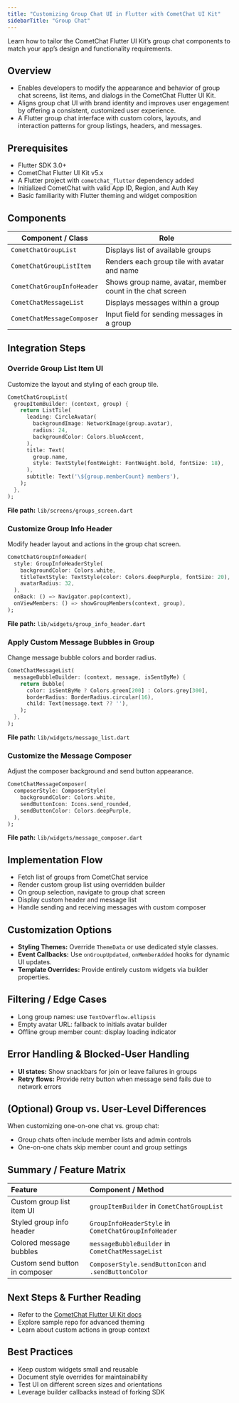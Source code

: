 ```yaml
---
title: "Customizing Group Chat UI in Flutter with CometChat UI Kit"
sidebarTitle: "Group Chat"
---
```


Learn how to tailor the CometChat Flutter UI Kit’s group chat components to match your app’s design and functionality requirements.

## Overview
- Enables developers to modify the appearance and behavior of group chat screens, list items, and dialogs in the CometChat Flutter UI Kit.
- Aligns group chat UI with brand identity and improves user engagement by offering a consistent, customized user experience.
- A Flutter group chat interface with custom colors, layouts, and interaction patterns for group listings, headers, and messages.

## Prerequisites
- Flutter SDK 3.0+
- CometChat Flutter UI Kit v5.x
- A Flutter project with `cometchat_flutter` dependency added
- Initialized CometChat with valid App ID, Region, and Auth Key
- Basic familiarity with Flutter theming and widget composition

## Components
| Component / Class                    | Role                                                         |
|--------------------------------------|--------------------------------------------------------------|
| `CometChatGroupList`                 | Displays list of available groups                           |
| `CometChatGroupListItem`             | Renders each group tile with avatar and name                 |
| `CometChatGroupInfoHeader`           | Shows group name, avatar, member count in the chat screen    |
| `CometChatMessageList`               | Displays messages within a group                             |
| `CometChatMessageComposer`           | Input field for sending messages in a group                  |

## Integration Steps

### Override Group List Item UI
Customize the layout and styling of each group tile.   
  ```dart
  CometChatGroupList(
    groupItemBuilder: (context, group) {
      return ListTile(
        leading: CircleAvatar(
          backgroundImage: NetworkImage(group.avatar),
          radius: 24,
          backgroundColor: Colors.blueAccent,
        ),
        title: Text(
          group.name,
          style: TextStyle(fontWeight: FontWeight.bold, fontSize: 18),
        ),
        subtitle: Text('\${group.memberCount} members'),
      );
    },
  );
  ```  
**File path:** `lib/screens/groups_screen.dart`

### Customize Group Info Header
Modify header layout and actions in the group chat screen.   
  ```dart
  CometChatGroupInfoHeader(
    style: GroupInfoHeaderStyle(
      backgroundColor: Colors.white,
      titleTextStyle: TextStyle(color: Colors.deepPurple, fontSize: 20),
      avatarRadius: 32,
    ),
    onBack: () => Navigator.pop(context),
    onViewMembers: () => showGroupMembers(context, group),
  );
  ```  
**File path:** `lib/widgets/group_info_header.dart`

### Apply Custom Message Bubbles in Group
Change message bubble colors and border radius.   
  ```dart
  CometChatMessageList(
    messageBubbleBuilder: (context, message, isSentByMe) {
      return Bubble(
        color: isSentByMe ? Colors.green[200] : Colors.grey[300],
        borderRadius: BorderRadius.circular(16),
        child: Text(message.text ?? ''),
      );
    },
  );
  ```  
**File path:** `lib/widgets/message_list.dart`

### Customize the Message Composer
Adjust the composer background and send button appearance.   
  ```dart
  CometChatMessageComposer(
    composerStyle: ComposerStyle(
      backgroundColor: Colors.white,
      sendButtonIcon: Icons.send_rounded,
      sendButtonColor: Colors.deepPurple,
    ),
  );
  ```  
**File path:** `lib/widgets/message_composer.dart`

## Implementation Flow
- Fetch list of groups from CometChat service  
- Render custom group list using overridden builder  
- On group selection, navigate to group chat screen  
- Display custom header and message list  
- Handle sending and receiving messages with custom composer  

## Customization Options
- **Styling Themes:** Override `ThemeData` or use dedicated style classes.  
- **Event Callbacks:** Use `onGroupUpdated`, `onMemberAdded` hooks for dynamic UI updates.  
- **Template Overrides:** Provide entirely custom widgets via builder properties.  

## Filtering / Edge Cases
- Long group names: use `TextOverflow.ellipsis`  
- Empty avatar URL: fallback to initials avatar builder  
- Offline group member count: display loading indicator  

## Error Handling & Blocked-User Handling
- **UI states:** Show snackbars for join or leave failures in groups  
- **Retry flows:** Provide retry button when message send fails due to network errors  

## (Optional) Group vs. User-Level Differences
When customizing one-on-one chat vs. group chat:
- Group chats often include member lists and admin controls  
- One-on-one chats skip member count and group settings  

## Summary / Feature Matrix
| Feature                         | Component / Method                                      |
|:--------------------------------|:--------------------------------------------------------|
| Custom group list item UI       | `groupItemBuilder` in `CometChatGroupList`              |
| Styled group info header        | `GroupInfoHeaderStyle` in `CometChatGroupInfoHeader`    |
| Colored message bubbles         | `messageBubbleBuilder` in `CometChatMessageList`        |
| Custom send button in composer  | `ComposerStyle.sendButtonIcon` and `.sendButtonColor`   |

## Next Steps & Further Reading
- Refer to the [CometChat Flutter UI Kit docs](https://www.cometchat.com/docs/flutter-ui-kit)  
- Explore sample repo for advanced theming  
- Learn about custom actions in group context  

## Best Practices
- Keep custom widgets small and reusable  
- Document style overrides for maintainability  
- Test UI on different screen sizes and orientations  
- Leverage builder callbacks instead of forking SDK  
